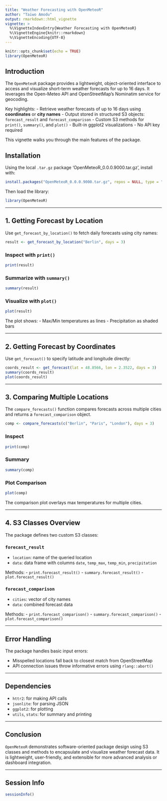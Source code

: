 ```yaml
---
title: "Weather Forecasting with OpenMeteoR"
author: "Taiwo Amodu"
output: rmarkdown::html_vignette
vignette: >
  %\VignetteIndexEntry{Weather Forecasting with OpenMeteoR}
  %\VignetteEngine{knitr::rmarkdown}
  %\VignetteEncoding{UTF-8}
---
```


```r
knitr::opts_chunk$set(echo = TRUE)
library(OpenMeteoR)
```

## Introduction

The `OpenMeteoR` package provides a lightweight, object-oriented interface to access and visualize short-term weather forecasts for up to 16 days. It leverages the Open-Meteo API and OpenStreetMap's Nominatim service for geocoding.

Key highlights:
- Retrieve weather forecasts of up to 16 days using **coordinates** or **city names**
- Output stored in structured S3 objects: `forecast_result` and `forecast_comparison`
- Custom S3 methods for `print()`, `summary()`, and `plot()`
- Built-in ggplot2 visualizations
- No API key required

This vignette walks you through the main features of the package.

## Installation

Using the local `.tar.gz` package 'OpenMeteoR_0.0.0.9000.tar.gz', install with:

```r
install.packages("OpenMeteoR_0.0.0.9000.tar.gz", repos = NULL, type = "source")
```

Then load the library:

```r
library(OpenMeteoR)
```

---

## 1. Getting Forecast by Location

Use `get_forecast_by_location()` to fetch daily forecasts using city names:

```r
result <- get_forecast_by_location("Berlin", days = 3)
```

### Inspect with `print()`

```r
print(result)
```

### Summarize with `summary()`

```r
summary(result)
```

### Visualize with `plot()`

```r
plot(result)
```

The plot shows:
- Max/Min temperatures as lines
- Precipitation as shaded bars

---

## 2. Getting Forecast by Coordinates

Use `get_forecast()` to specify latitude and longitude directly:

```r
coords_result <- get_forecast(lat = 48.8566, lon = 2.3522, days = 3)
summary(coords_result)
plot(coords_result)
```

---

## 3. Comparing Multiple Locations

The `compare_forecasts()` function compares forecasts across multiple cities and returns a `forecast_comparison` object.

```r
comp <- compare_forecasts(c("Berlin", "Paris", "London"), days = 3)
```

### Inspect

```r
print(comp)
```

### Summary

```r
summary(comp)
```

### Plot Comparison

```r
plot(comp)
```

The comparison plot overlays max temperatures for multiple cities.

---

## 4. S3 Classes Overview

The package defines two custom S3 classes:

### `forecast_result`

- `location`: name of the queried location
- `data`: data frame with columns `date`, `temp_max`, `temp_min`, `precipitation`

Methods:
- `print.forecast_result()`
- `summary.forecast_result()`
- `plot.forecast_result()`

### `forecast_comparison`

- `cities`: vector of city names
- `data`: combined forecast data

Methods:
- `print.forecast_comparison()`
- `summary.forecast_comparison()`
- `plot.forecast_comparison()`

---

## Error Handling

The package handles basic input errors:

- Misspelled locations fall back to closest match from OpenStreetMap
- API connection issues throw informative errors using `rlang::abort()`

---

## Dependencies

- `httr2`: for making API calls
- `jsonlite`: for parsing JSON
- `ggplot2`: for plotting
- `utils`, `stats`: for summary and printing

---

## Conclusion

`OpenMeteoR` demonstrates software-oriented package design using S3 classes and methods to encapsulate and visualize weather forecast data. It is lightweight, user-friendly, and extensible for more advanced analysis or dashboard integration.

---

## Session Info

```r
sessionInfo()
```
